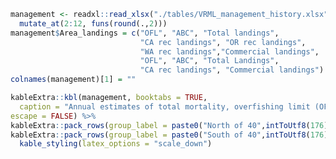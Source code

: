 
```r
management <- readxl::read_xlsx("./tables/VRML_management_history.xlsx", sheet = "Management")  %>%
  mutate_at(2:12, funs(round(.,2)))
management$Area_landings = c("OFL", "ABC", "Total landings", 
                             "CA rec landings", "OR rec landings", 
                             "WA rec landings","Commercial landings", 
                             "OFL", "ABC", "Total Landings", 
                             "CA rec landings", "Commercial landings")
colnames(management)[1] = ""

```


```r
kableExtra::kbl(management, booktabs = TRUE, 
  caption = "Annual estimates of total mortality, overfishing limit (OFL), acceptable biological catch (ABC), annual catch limit (ACL) for vermilion. The ABC is equal to the ACL.  Data were obtained from the GEMM reports.",
escape = FALSE) %>%
kableExtra::pack_rows(group_label = paste0("North of 40",intToUtf8(176),"10\' N"), start_row = 1, end_row = 7) %>%
kableExtra::pack_rows(group_label = paste0("South of 40",intToUtf8(176),"10\' N"), start_row = 8, end_row = 12) %>%
  kable_styling(latex_options = "scale_down")
```



\include{tex_tables/e_ReferencePoints_ES.tex}


\include{tex_tables/TimeSeries.tex}